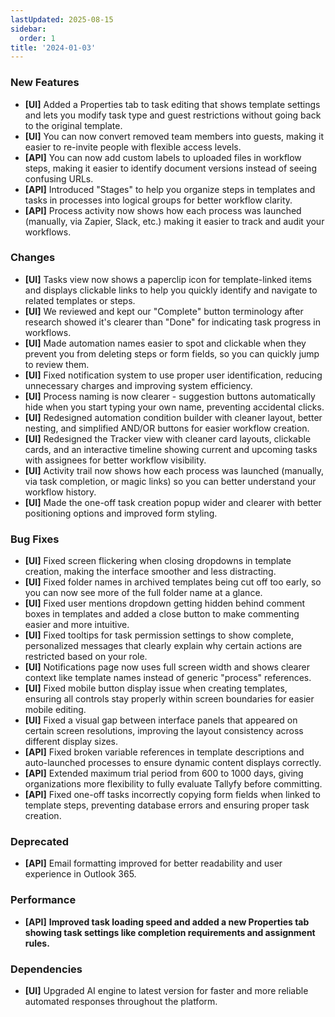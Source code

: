 ```yaml
---
lastUpdated: 2025-08-15
sidebar:
  order: 1
title: '2024-01-03'
---
```


### New Features

- **[UI]** Added a Properties tab to task editing that shows template settings and lets you modify task type and guest restrictions without going back to the original template.
- **[UI]** You can now convert removed team members into guests, making it easier to re-invite people with flexible access levels.
- **[API]** You can now add custom labels to uploaded files in workflow steps, making it easier to identify document versions instead of seeing confusing URLs.
- **[API]** Introduced "Stages" to help you organize steps in templates and tasks in processes into logical groups for better workflow clarity.
- **[API]** Process activity now shows how each process was launched (manually, via Zapier, Slack, etc.) making it easier to track and audit your workflows.

### Changes

- **[UI]** Tasks view now shows a paperclip icon for template-linked items and displays clickable links to help you quickly identify and navigate to related templates or steps.
- **[UI]** We reviewed and kept our "Complete" button terminology after research showed it's clearer than "Done" for indicating task progress in workflows.
- **[UI]** Made automation names easier to spot and clickable when they prevent you from deleting steps or form fields, so you can quickly jump to review them.
- **[UI]** Fixed notification system to use proper user identification, reducing unnecessary charges and improving system efficiency.
- **[UI]** Process naming is now clearer - suggestion buttons automatically hide when you start typing your own name, preventing accidental clicks.
- **[UI]** Redesigned automation condition builder with cleaner layout, better nesting, and simplified AND/OR buttons for easier workflow creation.
- **[UI]** Redesigned the Tracker view with cleaner card layouts, clickable cards, and an interactive timeline showing current and upcoming tasks with assignees for better workflow visibility.
- **[UI]** Activity trail now shows how each process was launched (manually, via task completion, or magic links) so you can better understand your workflow history.
- **[UI]** Made the one-off task creation popup wider and clearer with better positioning options and improved form styling.

### Bug Fixes

- **[UI]** Fixed screen flickering when closing dropdowns in template creation, making the interface smoother and less distracting.
- **[UI]** Fixed folder names in archived templates being cut off too early, so you can now see more of the full folder name at a glance.
- **[UI]** Fixed user mentions dropdown getting hidden behind comment boxes in templates and added a close button to make commenting easier and more intuitive.
- **[UI]** Fixed tooltips for task permission settings to show complete, personalized messages that clearly explain why certain actions are restricted based on your role.
- **[UI]** Notifications page now uses full screen width and shows clearer context like template names instead of generic "process" references.
- **[UI]** Fixed mobile button display issue when creating templates, ensuring all controls stay properly within screen boundaries for easier mobile editing.
- **[UI]** Fixed a visual gap between interface panels that appeared on certain screen resolutions, improving the layout consistency across different display sizes.
- **[API]** Fixed broken variable references in template descriptions and auto-launched processes to ensure dynamic content displays correctly.
- **[API]** Extended maximum trial period from 600 to 1000 days, giving organizations more flexibility to fully evaluate Tallyfy before committing.
- **[API]** Fixed one-off tasks incorrectly copying form fields when linked to template steps, preventing database errors and ensuring proper task creation.

### Deprecated

- **[API]** Email formatting improved for better readability and user experience in Outlook 365.

### Performance

- **[API]** **Improved task loading speed and added a new Properties tab showing task settings like completion requirements and assignment rules.**

### Dependencies

- **[UI]** Upgraded AI engine to latest version for faster and more reliable automated responses throughout the platform.